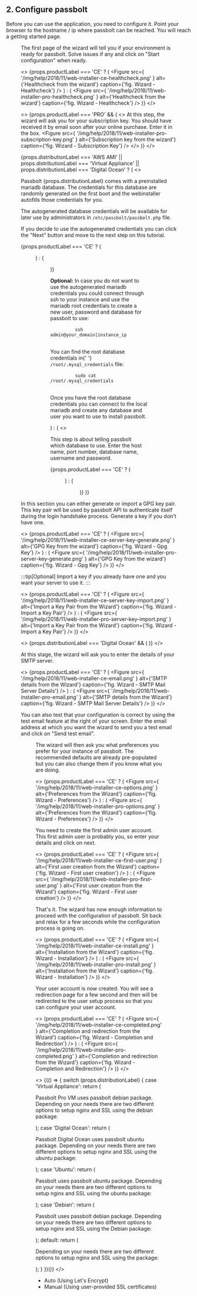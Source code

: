 
## 2. Configure passbolt

Before you can use the application, you need to configure it. Point your browser to the hostname / ip where passbolt
can be reached. You will reach a getting started page.

<Figure
  src="/img/help/2021/02/web-installer-getting-started.png"
  alt="Passbolt welcome page before configuration"
  caption="fig. Passbolt welcome page before configuration"
/>

<Counter chapter={2} resetCounter={true} title="Healthcheck" />

The first page of the wizard will tell you if your environment is ready for passbolt. Solve issues if any and click on
"Start configuration" when ready.

<>
  {props.productLabel === 'CE' ? (
    <Figure
      src={
        '/img/help/2018/11/web-installer-ce-healthcheck.png'
      }
      alt={'Healthcheck from the wizard'}
      caption={'fig. Wizard - Healthcheck'}
    />
  ) : (
    <Figure
      src={
        '/img/help/2018/11/web-installer-pro-healthcheck.png'
      }
      alt={'Healthcheck from the wizard'}
      caption={'fig. Wizard - Healthcheck'}
    />
  )}
</>

<>
  {props.productLabel === 'PRO' && (
    <>
      <Counter chapter={2} title="Subscription Key" />
      <span>
        At this step, the wizard will ask you for your subscription key. You
        should have received it by email soon after your online purchase. Enter
        it in the box.
      </span>
      <Figure
        src={
          '/img/help/2018/11/web-installer-pro-subscription-key.png'
        }
        alt={'Subscription key from the wizard'}
        caption={'fig. Wizard - Subscription Key'}
      />
    </>
  )}
</>

<div>
  {props.distributionLabel === 'AWS AMI' ||
  props.distributionLabel === 'Virtual Appliance' ||
  props.distributionLabel === 'Digital Ocean' ? (
    <>
      <Counter chapter={2} title="Database" />
      <p>
        Passbolt {props.distributionLabel} comes with a preinstalled mariadb
        database. The credentials for this database are randomly generated on
        the first boot and the webinstaller autofills those credentials for you.
      </p>
      <p>
        The autogenerated database credentials will be available for later use
        by administrators in <code>/etc/passbolt/passbolt.php</code> file.
      </p>
      <p>
        If you decide to use the autogenerated credentials you can click the
        "Next" button and move to the next step on this tutorial.
      </p>
      {props.productLabel === 'CE' ? (
        <Figure
          src={
            '/img/help/2021/02/web-installer-ce-database.png'
          }
          alt={'Database from the wizard'}
          caption={'fig. Wizard - Database'}
        />
      ) : (
        <Figure
          src={
            '/img/help/2021/02/web-installer-pro-database.png'
          }
          alt={'Database from the wizard'}
          caption={'fig. Wizard - Database'}
        />
      )}
      <p>
        <b>Optional:</b> In case you do not want to use the autogenerated
        mariadb credentials you could connect through ssh to your instance and
        use the mariadb root credentials to create a new user, password and
        database for passbolt to use:
      </p>
      <pre>
        <code className="language-bash">ssh admin@your_domain|instance_ip</code>
      </pre>
      <p>
        You can find the root database credentials in{' '}
        <code>/root/.mysql_credentials</code> file:
      </p>
      <pre>
        <code className="language-bash">sudo cat /root/.mysql_credentials</code>
      </pre>
      <p>
        Once you have the root database credentials you can connect to the local
        mariadb and create any database and user you want to use to install
        passbolt.
      </p>
    </>
  ) : (
    <>
      <Counter chapter={2} title="Database" />
      <p>
        This step is about telling passbolt which database to use. Enter the
        host name, port number, database name, username and password.
      </p>
      {props.productLabel === 'CE' ? (
        <Figure
          src={
            '/img/help/2021/02/web-installer-ce-database.png'
          }
          alt={'Database from the wizard'}
          caption={'fig. Wizard - Database'}
        />
      ) : (
        <Figure
          src={
            '/img/help/2021/02/web-installer-pro-database.png'
          }
          alt={'Database from the wizard'}
          caption={'fig. Wizard - Database'}
        />
      )}
    </>
  )}
</div>

<Counter chapter={2} title="GPG Key" />

In this section you can either generate or import a GPG key pair. This key pair will be used by passbolt API to authenticate itself during the login handshake process.
Generate a key if you don't have one.

<>
  {props.productLabel === 'CE' ? (
    <Figure
      src={
        '/img/help/2018/11/web-installer-ce-server-key-generate.png'
      }
      alt={'GPG Key from the wizard'}
      caption={'fig. Wizard - Gpg Key'}
    />
  ) : (
    <Figure
      src={
        '/img/help/2018/11/web-installer-pro-server-key-generate.png'
      }
      alt={'GPG Key from the wizard'}
      caption={'fig. Wizard - Gpg Key'}
    />
  )}
</>

:::tip[Optional]
Import a key if you already have one and you want your server to use it.
:::

<GpgKeyGeneration />

<>
  {props.productLabel === 'CE' ? (
    <Figure
      src={
        '/img/help/2018/11/web-installer-ce-server-key-import.png'
      }
      alt={'Import a Key Pair from the Wizard'}
      caption={'fig. Wizard - Import a Key Pair'}
    />
  ) : (
    <Figure
      src={
        '/img/help/2018/11/web-installer-pro-server-key-import.png'
      }
      alt={'Import a Key Pair from the Wizard'}
      caption={'fig. Wizard - Import a Key Pair'}
    />
  )}
</>

<Counter chapter={2} title="Mail Server (SMTP)" />

<>
  {props.distributionLabel === 'Digital Ocean' && (
    <DigitalOceanSMTPWarning />
  )}
</>

At this stage, the wizard will ask you to enter the details of your SMTP server.

<>
  {props.productLabel === 'CE' ? (
    <Figure
      src={
        '/img/help/2018/11/web-installer-ce-email.png'
      }
      alt={'SMTP details from the Wizard'}
      caption={'fig. Wizard -  SMTP Mail Server Details'}
    />
  ) : (
    <Figure
      src={
        '/img/help/2018/11/web-installer-pro-email.png'
      }
      alt={'SMTP details from the Wizard'}
      caption={'fig. Wizard - SMTP Mail Server Details'}
    />
  )}
</>

You can also test that your configuration is correct by using the test email feature at the right of your screen. Enter the email address at which you want the wizard to send you a test email and click on "Send test email".

<Figure
  src={
    '/img/help/2018/04/wizard-test-email.png'
  }
  alt={'Test smtp settings from the Wizard'}
  caption={'fig. Wizard - Test SMTP Settings'}
  size={{ width: '512px', height: 'auto' }}
/>

<Counter chapter={2} title="Preferences" />

The wizard will then ask you what preferences you prefer for your instance of passbolt. The recommended defaults are already pre-populated but you can also change them if you know what you are doing.

<>
  {props.productLabel === 'CE' ? (
    <Figure
      src={
        '/img/help/2018/11/web-installer-ce-options.png'
      }
      alt={'Preferences from the Wizard'}
      caption={'fig. Wizard -  Preferences'}
    />
  ) : (
    <Figure
      src={
        '/img/help/2018/11/web-installer-pro-options.png'
      }
      alt={'Preferences from the Wizard'}
      caption={'fig. Wizard - Preferences'}
    />
  )}
</>

<Counter chapter={2} title="First User Creation" />

You need to create the first admin user account. This first admin user is probably you, so enter your details and click on next.

<>
  {props.productLabel === 'CE' ? (
    <Figure
      src={
        '/img/help/2018/11/web-installer-ce-first-user.png'
      }
      alt={'First user creation from the Wizard'}
      caption={'fig. Wizard -  First user creation'}
    />
  ) : (
    <Figure
      src={
        '/img/help/2018/11/web-installer-pro-first-user.png'
      }
      alt={'First user creation from the Wizard'}
      caption={'fig. Wizard - First user creation'}
    />
  )}
</>

<Counter chapter={2} title="Installation" />

That's it. The wizard has now enough information to proceed with the configuration of passbolt. Sit back and relax for a few seconds while the configuration process is going on.

<>
  {props.productLabel === 'CE' ? (
    <Figure
      src={
        '/img/help/2018/11/web-installer-ce-install.png'
      }
      alt={'Installation from the Wizard'}
      caption={'fig. Wizard -  Installation'}
    />
  ) : (
    <Figure
      src={
        '/img/help/2018/11/web-installer-pro-install.png'
      }
      alt={'Installation from the Wizard'}
      caption={'fig. Wizard - Installation'}
    />
  )}
</>

Your user account is now created. You will see a redirection page for a few second and then will be redirected to the user setup process so that you can configure your user account.

<>
  {props.productLabel === 'CE' ? (
    <Figure
      src={
        '/img/help/2018/11/web-installer-ce-completed.png'
      }
      alt={'Completion and redirection from the Wizard'}
      caption={'fig. Wizard -  Completion and Redirection'}
    />
  ) : (
    <Figure
      src={
        '/img/help/2018/11/web-installer-pro-completed.png'
      }
      alt={'Completion and redirection from the Wizard'}
      caption={'fig. Wizard - Completion and Redirection'}
    />
  )}
</>
<Counter chapter={2} title="HTTPS setup process" />

  <>
    {(() => {
      switch (props.distributionLabel) {
        case 'Virtual Appliance':
          return (
            <p>Passbolt Pro VM uses passbolt debian package. Depending on your needs there are two different options to setup nginx and SSL using the debian package:</p>
          );
        case 'Digital Ocean':
          return (
            <p>Passbolt Digital Ocean uses passbolt ubuntu package. Depending on your needs there are two different options to setup nginx and SSL using the ubuntu package:</p>
          );
        case 'Ubuntu':
          return (
            <p>Passbolt uses passbolt ubuntu package. Depending on your needs there are two different options to setup nginx and SSL using the ubuntu package:</p>
          );
        case 'Debian':
          return (
            <p>Passbolt uses passbolt debian package. Depending on your needs there are two different options to setup nginx and SSL using the Debian package:</p>
          );
        default:
          return (
            <p>Depending on your needs there are two different options to setup nginx and SSL using the package:</p>
          );
      }
    })()}
  </>


<div>
    <ul>
        <li>
            <Link to={`/docs/hosting/configure/https/${props.productLabel.toLowerCase()}/debian-auto/`}>
              Auto (Using Let's Encrypt)
            </Link>
        </li>
        <li>
            <Link to={`/docs/hosting/configure/https/${props.productLabel.toLowerCase()}/debian-manual`}>
              Manual (Using user-provided SSL certificates)
            </Link>
        </li>
    </ul>
</div>

